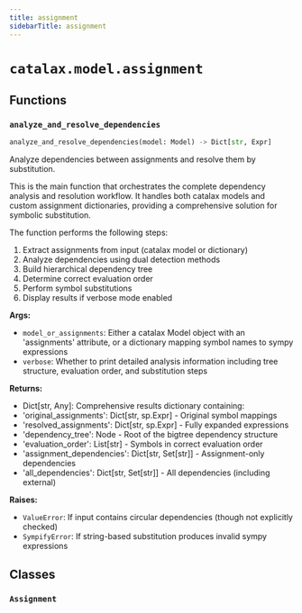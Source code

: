 ```yaml
---
title: assignment
sidebarTitle: assignment
---
```


# `catalax.model.assignment`

## Functions

### `analyze_and_resolve_dependencies` <sup><a href="https://github.com/JR-1991/Catalax/blob/master/catalax/model/assignment.py#L21" target="_blank"><Icon icon="github" style="width: 14px; height: 14px;" /></a></sup>

```python
analyze_and_resolve_dependencies(model: Model) -> Dict[str, Expr]
```


Analyze dependencies between assignments and resolve them by substitution.

This is the main function that orchestrates the complete dependency analysis
and resolution workflow. It handles both catalax models and custom assignment
dictionaries, providing a comprehensive solution for symbolic substitution.

The function performs the following steps:
1. Extract assignments from input (catalax model or dictionary)
2. Analyze dependencies using dual detection methods
3. Build hierarchical dependency tree
4. Determine correct evaluation order
5. Perform symbol substitutions
6. Display results if verbose mode enabled

**Args:**
- `model_or_assignments`: Either a catalax Model object with an 'assignments'
                 attribute, or a dictionary mapping symbol names to
                 sympy expressions
- `verbose`: Whether to print detailed analysis information including tree
    structure, evaluation order, and substitution steps

**Returns:**
- Dict[str, Any]: Comprehensive results dictionary containing:
- 'original_assignments': Dict[str, sp.Expr] - Original symbol mappings
- 'resolved_assignments': Dict[str, sp.Expr] - Fully expanded expressions
- 'dependency_tree': Node - Root of the bigtree dependency structure
- 'evaluation_order': List[str] - Symbols in correct evaluation order
- 'assignment_dependencies': Dict[str, Set[str]] - Assignment-only dependencies
- 'all_dependencies': Dict[str, Set[str]] - All dependencies (including external)

**Raises:**
- `ValueError`: If input contains circular dependencies (though not explicitly checked)
- `SympifyError`: If string-based substitution produces invalid sympy expressions


## Classes

### `Assignment` <sup><a href="https://github.com/JR-1991/Catalax/blob/master/catalax/model/assignment.py#L17" target="_blank"><Icon icon="github" style="width: 14px; height: 14px;" /></a></sup>
